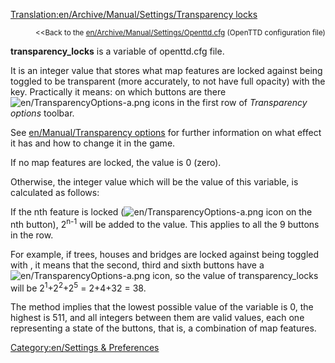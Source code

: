 [[Translation:en/Archive/Manual/Settings/Transparency locks]]

:<small><<Back to the [[en/Archive/Manual/Settings/Openttd.cfg]] (OpenTTD configuration file)</small>

'''transparency_locks''' is a variable of openttd.cfg file.

It is an integer value that stores what map features are locked against being toggled to be transparent (more accurately, to not have full opacity) with the {{en/keypress|X}} key. Practically it means: on which buttons are there [[File:en/TransparencyOptions-a.png]] icons in the first row of ''Transparency options'' toolbar.

See [[en/Manual/Transparency options]] for further information on what effect it has and how to change it in the game.

If no map features are locked, the value is 0 (zero).

Otherwise, the integer value which will be the value of this variable, is calculated as follows:

If the nth feature is locked ([[File:en/TransparencyOptions-a.png]] icon on the nth button), 2<sup>n-1</sup> will be added to the value. This applies to all the 9 buttons in the row.

For example, if trees, houses and bridges are locked against being toggled with {{en/keypress|X}}, it means that the second, third and sixth buttons have a [[File:en/TransparencyOptions-a.png]] icon, so the value of transparency_locks will be 2<sup>1</sup>+2<sup>2</sup>+2<sup>5</sup> = 2+4+32 = 38.

The method implies that the lowest possible value of the variable is 0, the highest is 511, and all integers between them are valid values, each one representing a state of the buttons, that is, a combination of map features.

[[Category:en/Settings & Preferences]]